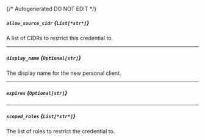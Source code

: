 {/* Autogenerated DO NOT EDIT  */}
##### `allow_source_cidr` *{`List[*str*]`}*
A list of CIDRs to restrict this credential to.

---
##### `display_name` *{`Optional[str]`}*
The display name for the new personal client.

---
##### `expires` *{`Optional[str]`}*

---
##### `scoped_roles` *{`List[*str*]`}*
The list of roles to restrict the credential to.

